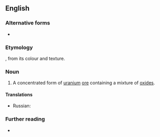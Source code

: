 {{also|yellow cake}}

==English==

===Alternative forms===
* {{l|en|yellow cake}}

===Etymology===
{{compound|en|yellow|cake}}, from its colour and texture.

===Noun===
{{en-noun|~}}

# A concentrated form of [[uranium]] [[ore]] containing a mixture of [[oxide]]s.
#: {{syn|en|urania}}

====Translations====
{{trans-top|concentrated form of uranium ore}}
* Russian: {{t|ru|[[жёлтый]] [[кек]]|m}}
{{trans-mid}}
{{trans-bottom}}

===Further reading===
* {{pedia}}